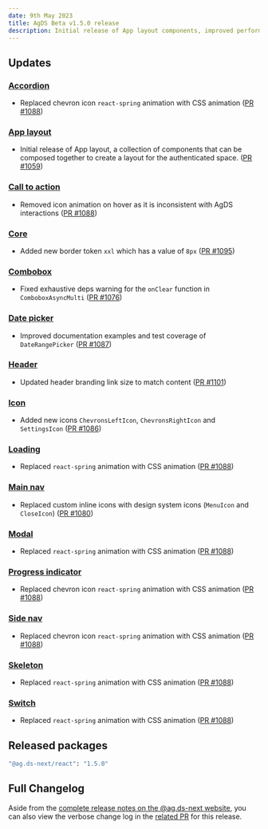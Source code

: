 ```yaml
---
date: 9th May 2023
title: AgDS Beta v1.5.0 release
description: Initial release of App layout components, improved performance of animations, various bug fixes and improvements.
---
```


## Updates

### [Accordion](/components/accordion)

- Replaced chevron icon `react-spring` animation with CSS animation ([PR #1088](https://github.com/agriculture-gov-au/agds-next/pull/1088))

### [App layout](/components/app-layout)

- Initial release of App layout, a collection of components that can be composed together to create a layout for the authenticated space. ([PR #1059](https://github.com/agriculture-gov-au/agds-next/pull/1059))

### [Call to action](/components/call-to-action)

- Removed icon animation on hover as it is inconsistent with AgDS interactions ([PR #1088](https://github.com/agriculture-gov-au/agds-next/pull/1088))

### [Core](/components/core)

- Added new border token `xxl` which has a value of `8px` ([PR #1095](https://github.com/agriculture-gov-au/agds-next/pull/1095))

### [Combobox](/components/combobox)

- Fixed exhaustive deps warning for the `onClear` function in `ComboboxAsyncMulti` ([PR #1076](https://github.com/agriculture-gov-au/agds-next/pull/1076))

### [Date picker](/components/date-picker)

- Improved documentation examples and test coverage of `DateRangePicker` ([PR #1087](https://github.com/agriculture-gov-au/agds-next/pull/1087))

### [Header](/components/header)

- Updated header branding link size to match content ([PR #1101](https://github.com/agriculture-gov-au/agds-next/pull/1101))

### [Icon](/components/icon)

- Added new icons `ChevronsLeftIcon`, `ChevronsRightIcon` and `SettingsIcon` ([PR #1086](https://github.com/agriculture-gov-au/agds-next/pull/1086))

### [Loading](/components/loading)

- Replaced `react-spring` animation with CSS animation ([PR #1088](https://github.com/agriculture-gov-au/agds-next/pull/1088))

### [Main nav](/components/main-nav)

- Replaced custom inline icons with design system icons (`MenuIcon` and `CloseIcon`) ([PR #1080](https://github.com/agriculture-gov-au/agds-next/pull/1080))

### [Modal](/components/modal)

- Replaced `react-spring` animation with CSS animation ([PR #1088](https://github.com/agriculture-gov-au/agds-next/pull/1088))

### [Progress indicator](/components/progress-indicator)

- Replaced chevron icon `react-spring` animation with CSS animation ([PR #1088](https://github.com/agriculture-gov-au/agds-next/pull/1088))

### [Side nav](/components/side-nav)

- Replaced chevron icon `react-spring` animation with CSS animation ([PR #1088](https://github.com/agriculture-gov-au/agds-next/pull/1088))

### [Skeleton](/components/switch)

- Replaced `react-spring` animation with CSS animation ([PR #1088](https://github.com/agriculture-gov-au/agds-next/pull/1088))

### [Switch](/components/switch)

- Replaced `react-spring` animation with CSS animation ([PR #1088](https://github.com/agriculture-gov-au/agds-next/pull/1088))

## Released packages

```sh
"@ag.ds-next/react": "1.5.0"
```

## Full Changelog

Aside from the [complete release notes on the @ag.ds-next website](https://design-system.agriculture.gov.au/updates/2023-05-08), you can also view the verbose change log in the [related PR](https://github.com/agriculture-gov-au/agds-next/pull/1078) for this release.
